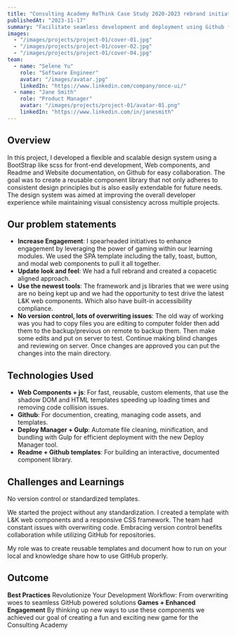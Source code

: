 ```yaml
---
title: "Consulting Academy ReThink Case Study 2020-2023 rebrand initiative"
publishedAt: "2023-11-17"
summary: "Facilitate seamless development and deployment using Github for repositories. Automate file cleaning, minification, and bundling with Gulp for efficient deployment with the new Deploy Manager tool. I documented so anyone can easily use the Github templates for rapid startup."
images:
  - "/images/projects/project-01/cover-01.jpg"
  - "/images/projects/project-01/cover-02.jpg"
  - "/images/projects/project-01/cover-04.jpg"
team:
  - name: "Selene Yu"
    role: "Software Engineer"
    avatar: "/images/avatar.jpg"
    linkedIn: "https://www.linkedin.com/company/once-ui/"
  - name: "Jane Smith"
    role: "Product Manager"
    avatar: "/images/projects/project-01/avatar-01.png"
    linkedIn: "https://www.linkedin.com/in/janesmith"
---
```


## Overview

In this project, I developed a flexible and scalable design system using a BootStrap like scss for front-end development, Web components, and Readme and Website documentation, on Github for easy collaboration. The goal was to create a reusable component library that not only adheres to consistent design principles but is also easily extendable for future needs. The design system was aimed at improving the overall developer experience while maintaining visual consistency across multiple projects.

## Our problem statements

- **Increase Engagement**: I spearheaded initiatives to enhance engagement by leveraging the power of gaming within our learning modules. We used the SPA template including the tally, toast, button, and modal web components to pull it all together.
- **Update look and feel**: We had a full rebrand and created a copacetic aligned approach.
- **Use the newest tools**: The framework and js libraries that we were using are no being kept up and we had the opportunity to test drive the
  latest L&K web components. Which also have built-in accessibility compliance.
- **No version control, lots of overwriting issues**: The old way of working was you had to copy files you are editing to computer folder then add them to the backup/previous on remote to backup them. Then make some edits and put on server to test. Continue making blind changes and reviewing on server. Once changes are approved you can put the changes into the main directory.

## Technologies Used

- **Web Components + js**: For fast, reusable, custom elements, that use the shadow DOM and HTML templates speeding up loading times and removing code collision issues.
- **Github**: For documention, creating, managing code assets, and templates.
- **Deploy Manager + Gulp**: Automate file cleaning, minification, and bundling with Gulp for efficient deployment with the new Deploy Manager tool.
- **Readme + Github templates**: For building an interactive, documented component library.

## Challenges and Learnings

No version control or standardized templates.

We started the project without any
standardization. I created a template
with L&K web components and a
responsive CSS framework. The team
had constant issues with overwriting
code. Embracing version control
benefits collaboration while utilizing
GitHub for repositories.

My role was to create reusable
templates and document how to run on
your local and knowledge share how to
use GitHub properly.

## Outcome

**Best Practices**
Revolutionize Your Development Workflow: From overwriting woes to seamless GitHub powered solutions
**Games + Enhanced Engagement**
By thinking up new ways to use
these components we achieved
our goal of creating a fun and
exciting new game for the
Consulting Academy
